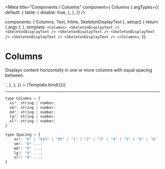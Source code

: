 
<Meta
  title="Components / Columns"
  component={ Columns }
  argTypes={{
    default: {
      table: {
        disable: true,
      },
    },
  }}
/>

  components: { Columns, Text, Inline, SkeletonDisplayText },
  setup() {
    return { args };
  },
  template: `
    <Columns>
      <SkeletonDisplayText />
      <SkeletonDisplayText />
      <SkeletonDisplayText />
      <SkeletonDisplayText />
      <SkeletonDisplayText />
      <SkeletonDisplayText />
    </Columns>
  `,
});

# Columns

Displays content horizontally in one or more columns with equal spacing between.

<Canvas>
  <Story
    name="Columns"
    height="200px"
    parameters={{
      docs: {
        source: {
          code: dedent`
          <Columns>
            <SkeletonDisplayText />
            <SkeletonDisplayText />
            <SkeletonDisplayText />
            <SkeletonDisplayText />
            <SkeletonDisplayText />
            <SkeletonDisplayText />
          </Columns>
          `,
        },
      },
    }}
  >
    {Template.bind({})}
  </Story>
</Canvas>

<ArgsTable story="Columns" />

---

```javascript
type Columns = {
  xs?: string | number;
  sm?: string | number;
  md?: string | number;
  lg?: string | number;
  xl?: string | number;
}
```

```javascript
type Spacing = {
    xs?: "0" | "025" | "05" | "1" | "2" | "3" | "4" | "5" | "6" | "8" | "10" | "12" | "16" | "20" | "24" | "28" | "32";
    sm?: "0" ...;
    md?: "0" ...;
    lg?: "0" ...;
    xl?: "0" ...;
}
```
